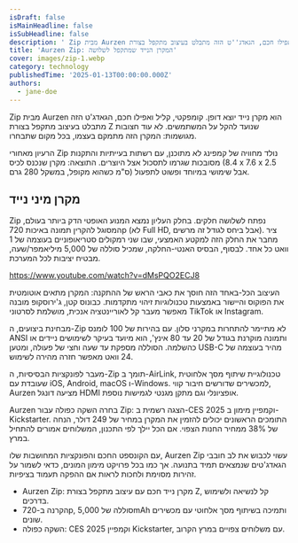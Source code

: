 ```yaml
---
isDraft: false
isMainHeadline: false
isSubHeadline: false
description: ' Zip מבית Aurzen הוא מקרן נייד יוצא דופן. קומפקטי, קליל ואפילו חכם, הגאדג''ט הזה מתבלט בעיצוב מתקפל בצורת Z שנועד להקל על המשתמשים. לא עוד חצ'
title: 'Aurzen Zip: המקרן הנייד שמתקפל לשלושה'
cover: images/zip-1.webp
category: technology
publishedTime: '2025-01-13T00:00:00.000Z'
authors:
  - jane-doe
---
```


Zip מבית Aurzen הוא מקרן נייד יוצא דופן. קומפקטי, קליל ואפילו חכם, הגאדג'ט הזה מתבלט בעיצוב מתקפל בצורת Z שנועד להקל על המשתמשים. לא עוד חצובות מגושמות: המקרן הזה מתמקם בעצמו, בכל מקום שתבחרו.

הרעיון מאחורי Zip נולד מחוויה של קמפינג לא מתוכנן, עם רשתות בעייתיות והתקנות מסובכות שגרמו לתסכול אצל היוצרים. התוצאה: מקרן שנכנס לכיס (8.4 x 7.6 x 2.5 ס"מ כשהוא מקופל, במשקל 280 גרם) אבל שימושי במיוחד ופשוט לתפעול.

## מקרן מיני נייד

Zip נפתח לשלושה חלקים. בחלק העליון נמצא המנוע האופטי הדק ביותר בעולם, המסוגל להקרין תמונה באיכות 720p (לא Full HD, אבל ביחס לגודל זה מרשים). ציר מחבר את החלק הזה למקטע האמצעי, שבו שני רמקולים סטריאופוניים בעוצמה של 1 וואט כל אחד. לבסוף, הבסיס האנטי-החלקה, שמכיל סוללה של 5,000 מיליאמפר/שעה, מבטיח יציבות לכל המערכת.

https://www.youtube.com/watch?v=dMsPQO2ECJ8

העיצוב הכל-באחד הזה חוסך את כאבי הראש של ההתקנה: המקרן מתאים אוטומטית את הפוקוס והיישור באמצעות טכנולוגיות זיהוי מתקדמות. כבונוס קטן, ג'ירוסקופ מובנה מאפשר מעבר קל לאוריינטציה אנכית, מושלמת לסרטוני TikTok או Instagram.

מבחינת ביצועים, ה-Zip לא מתיימר להתחרות במקרני סלון. עם בהירות של 100 לומנס ANSI ותמונה מוקרנת בגודל של 20 עד 80 אינץ', הוא מיועד בעיקר לשימושים ניידים או כהשלמה. הסוללה מספקת עד שעה וחצי של פעולה, ומטען USB-C מהיר בעוצמה של 24 וואט מאפשר חזרה מהירה לשימוש.

מעבר לפונקציות הבסיסיות, ה-Zip תומך ב-AirLink, טכנולוגיית שיתוף מסך אלחוטית שעובדת עם iOS, Android, macOS ו-Windows. למכשירים שדורשים חיבור קווי, Aurzen מציעה דונגל HDMI אופציונלי וגם מתקן מגנטי לגמישות נוספת.

Aurzen בחרה השקה כפולה עבור Zip: הצגה רשמית ב-CES 2025 וקמפיין מימון ב-Kickstarter. התומכים הראשונים יכולים להזמין את המקרן במחיר של 249 דולר, הנחה של 38% ממחיר החנות הצפוי. אם הכל יילך לפי התכנון, המשלוחים אמורים להתחיל במרץ.

עם הקונספט החכם והפונקציות המחושבות שלו, Aurzen Zip עשוי לכבוש את לב חובבי הגאדג'טים שנמצאים תמיד בתנועה. אך כמו בכל פרויקט מימון המונים, כדאי לשמור על זהירות מסוימת ולחכות לראות אם ההפקה תעמוד בציפיות.

- Aurzen Zip: מקרן נייד חכם עם עיצוב מתקפל בצורת Z, קל לנשיאה ולשימוש בדרכים.
- הקרנה ב-720p, סוללה של 5,000mAh ותמיכה בשיתוף מסך אלחוטי עם מכשירים שונים.
- השקה כפולה: CES 2025 וקמפיין Kickstarter, עם משלוחים צפויים במרץ הקרוב.

